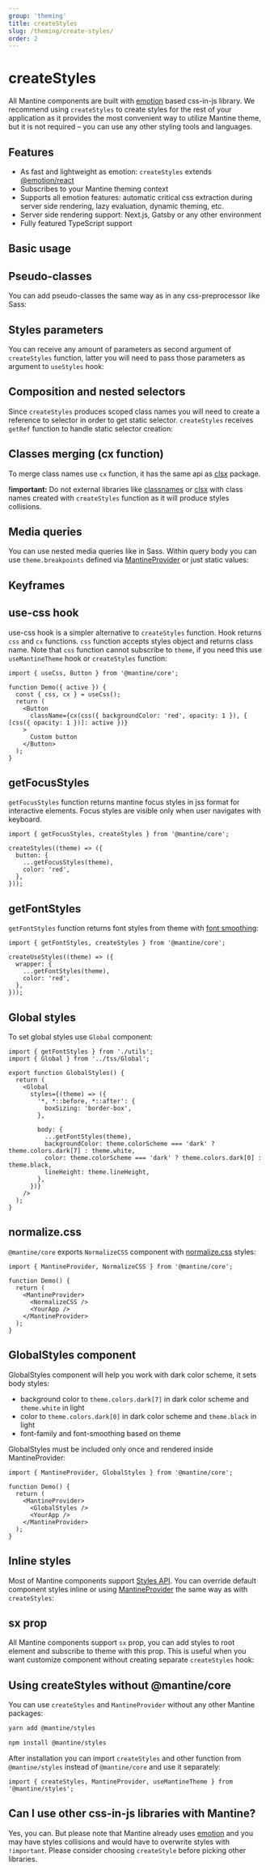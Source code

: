 ```yaml
---
group: 'theming'
title: createStyles
slug: /theming/create-styles/
order: 2
---
```



# createStyles

All Mantine components are built with [emotion](https://emotion.sh/) based css-in-js library.
We recommend using `createStyles` to create styles for the rest of your application
as it provides the most convenient way to utilize Mantine theme, but it is not required
– you can use any other styling tools and languages.

## Features

- As fast and lightweight as emotion: `createStyles` extends [@emotion/react](https://emotion.sh/docs/@emotion/react)
- Subscribes to your Mantine theming context
- Supports all emotion features: automatic critical css extraction during server side rendering, lazy evaluation, dynamic theming, etc.
- Server side rendering support: Next.js, Gatsby or any other environment
- Fully featured TypeScript support

## Basic usage

<Demo data={CreateStylesDemos.createStylesBasics} />

## Pseudo-classes

You can add pseudo-classes the same way as in any css-preprocessor like Sass:

<Demo data={CreateStylesDemos.createStylesPseudo} />

## Styles parameters

You can receive any amount of parameters as second argument of `createStyles` function,
latter you will need to pass those parameters as argument to `useStyles` hook:

<Demo data={CreateStylesDemos.createStylesParameters} />

## Composition and nested selectors

Since `createStyles` produces scoped class names you will need to create a reference to selector
in order to get static selector. `createStyles` receives `getRef` function to handle static selector creation:

<Demo data={CreateStylesDemos.createStylesComposition} />

## Classes merging (cx function)

To merge class names use `cx` function, it has the same api as [clsx](https://www.npmjs.com/package/clsx) package.

**!important:** Do not external libraries like [classnames](https://www.npmjs.com/package/classnames)
or [clsx](https://www.npmjs.com/package/clsx) with class names created with `createStyles` function
as it will produce styles collisions.

<Demo data={CreateStylesDemos.createStylesCx} />

## Media queries

You can use nested media queries like in Sass. Within query body you can use `theme.breakpoints`
defined via [MantineProvider](/theming/extend-theme/#breakpoints) or just static values:

<Demo data={CreateStylesDemos.createStylesMedia} />

## Keyframes

<Demo data={CreateStylesDemos.createStylesKeyframes} />

## use-css hook

use-css hook is a simpler alternative to `createStyles` function.
Hook returns `css` and `cx` functions. `css` function accepts styles object and returns class name.
Note that `css` function cannot subscribe to `theme`, if you need this use `useMantineTheme` hook or `createStyles` function:

```tsx
import { useCss, Button } from '@mantine/core';

function Demo({ active }) {
  const { css, cx } = useCss();
  return (
    <Button
      className={cx(css({ backgroundColor: 'red', opacity: 1 }), { [css({ opacity: 1 })]: active })}
    >
      Custom button
    </Button>
  );
}
```

## getFocusStyles

`getFocusStyles` function returns mantine focus styles in jss format for interactive elements.
Focus styles are visible only when user navigates with keyboard.

```tsx
import { getFocusStyles, createStyles } from '@mantine/core';

createStyles((theme) => ({
  button: {
    ...getFocusStyles(theme),
    color: 'red',
  },
}));
```

## getFontStyles

`getFontStyles` function returns font styles from theme with [font smoothing](https://developer.mozilla.org/en-US/docs/Web/CSS/font-smooth):

```tsx
import { getFontStyles, createStyles } from '@mantine/core';

createUseStyles((theme) => ({
  wrapper: {
    ...getFontStyles(theme),
    color: 'red',
  },
}));
```

## Global styles

To set global styles use `Global` component:

```tsx
import { getFontStyles } from './utils';
import { Global } from '../tss/Global';

export function GlobalStyles() {
  return (
    <Global
      styles={(theme) => ({
        '*, *::before, *::after': {
          boxSizing: 'border-box',
        },

        body: {
          ...getFontStyles(theme),
          backgroundColor: theme.colorScheme === 'dark' ? theme.colors.dark[7] : theme.white,
          color: theme.colorScheme === 'dark' ? theme.colors.dark[0] : theme.black,
          lineHeight: theme.lineHeight,
        },
      })}
    />
  );
}
```

## normalize.css

`@mantine/core` exports `NormalizeCSS` component with [normalize.css](https://necolas.github.io/normalize.css/) styles:

```tsx
import { MantineProvider, NormalizeCSS } from '@mantine/core';

function Demo() {
  return (
    <MantineProvider>
      <NormalizeCSS />
      <YourApp />
    </MantineProvider>
  );
}
```

## GlobalStyles component

GlobalStyles component will help you work with dark color scheme, it sets body styles:

- background color to `theme.colors.dark[7]` in dark color scheme and `theme.white` in light
- color to `theme.colors.dark[0]` in dark color scheme and `theme.black` in light
- font-family and font-smoothing based on theme

GlobalStyles must be included only once and rendered inside MantineProvider:

```tsx
import { MantineProvider, GlobalStyles } from '@mantine/core';

function Demo() {
  return (
    <MantineProvider>
      <GlobalStyles />
      <YourApp />
    </MantineProvider>
  );
}
```

## Inline styles

Most of Mantine components support [Styles API](/theming/styles-api/).
You can override default component styles inline or using [MantineProvider](/theming/mantine-provider/)
the same way as with `createStyles`:

<Demo data={TabsDemos.stylesApi} />

## sx prop

All Mantine components support `sx` prop, you can add styles to root element and subscribe to theme with this
prop. This is useful when you want customize component without creating separate `createStyles` hook:

<Demo data={CreateStylesDemos.createStylesSx} />

## Using createStyles without @mantine/core

You can use `createStyles` and `MantineProvider` without any other Mantine packages:

```bash
yarn add @mantine/styles

npm install @mantine/styles
```

After installation you can import `createStyles` and other function from `@mantine/styles` instead of `@mantine/core` and use it separately:

```tsx
import { createStyles, MantineProvider, useMantineTheme } from '@mantine/styles';
```

## Can I use other css-in-js libraries with Mantine?

Yes, you can. But please note that Mantine already uses [emotion](https://emotion.sh/) and you may
have styles collisions and would have to overwrite styles with `!important`. Please consider
choosing `createStyle` before picking other libraries.
